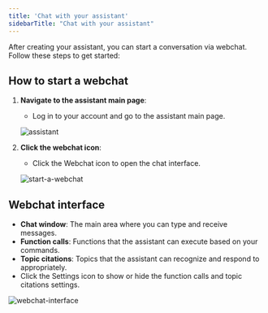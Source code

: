 ```yaml
---
title: 'Chat with your assistant'
sidebarTitle: "Chat with your assistant"
---
```


After creating your assistant, you can start a conversation via webchat. Follow these steps to get started:

## How to start a webchat

1. **Navigate to the assistant main page**:
   - Log in to your account and go to the assistant main page.

   ![assistant](/images/02-03-02-01-assistant.png)

2. **Click the webchat icon**:
   - Click the Webchat icon to open the chat interface.

   ![start-a-webchat](/images/02-03-02-02-start-a-webchat.png)

## Webchat interface

- **Chat window**: The main area where you can type and receive messages.
- **Function calls**: Functions that the assistant can execute based on your commands.
- **Topic citations**: Topics that the assistant can recognize and respond to appropriately.
- Click the Settings icon to show or hide the function calls and topic citations settings.

![webchat-interface](/images/02-03-02-03-webchat-interface.png)

